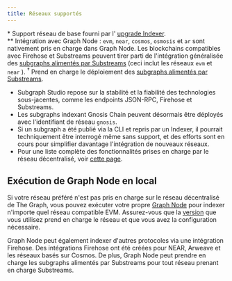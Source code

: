 ```yaml
---
title: Réseaux supportés
---
```




<SupportedNetworksTable networks={props.networks} />

\* Support réseau de base fourni par l' [upgrade Indexer](https://thegraph.com/blog/upgrade-indexer/).  
\*\* Intégration avec Graph Node : `evm`, `near`, `cosmos`, `osmosis` et `ar` sont nativement pris en charge dans Graph Node. Les blockchains compatibles avec Firehose et Substreams peuvent tirer parti de l'intégration généralisée des [subgraphs alimentés par Substreams](/cookbook/substreams-powered-subgraphs) (ceci inclut les réseaux `evm` et `near` ). &#8288;<sup>†</sup> Prend en charge le déploiement des [subgraphs alimentés par Substreams](/cookbook/substreams-powered-subgraphs).

- Subgraph Studio repose sur la stabilité et la fiabilité des technologies sous-jacentes, comme les endpoints JSON-RPC, Firehose et Substreams.
- Les subgraphs indexant Gnosis Chain peuvent désormais être déployés avec l'identifiant de réseau `gnosis`.
- Si un subgraph a été publié via la CLI et repris par un Indexer, il pourrait techniquement être interrogé même sans support, et des efforts sont en cours pour simplifier davantage l'intégration de nouveaux réseaux.
- Pour une liste complète des fonctionnalités prises en charge par le réseau décentralisé, voir [cette page](https://github.com/graphprotocol/indexer/blob/main/docs/feature-support-matrix.md).

## Exécution de Graph Node en local

Si votre réseau préféré n'est pas pris en charge sur le réseau décentralisé de The Graph, vous pouvez exécuter votre propre [Graph Node](https://github.com/graphprotocol/graph-node) pour indexer n'importe quel réseau compatible EVM. Assurez-vous que la [version](https://github.com/graphprotocol/graph-node/releases) que vous utilisez prend en charge le réseau et que vous avez la configuration nécessaire.

Graph Node peut également indexer d'autres protocoles via une intégration Firehose. Des intégrations Firehose ont été créées pour NEAR, Arweave et les réseaux basés sur Cosmos. De plus, Graph Node peut prendre en charge les subgraphs alimentés par Substreams pour tout réseau prenant en charge Substreams.
